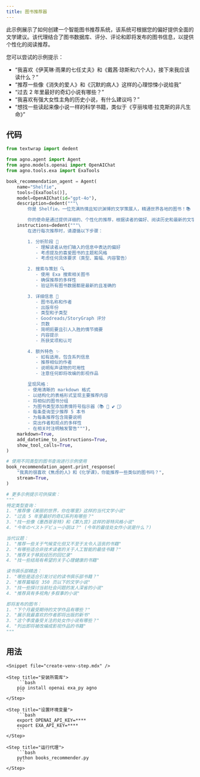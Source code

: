 ```yaml
---
title: 图书推荐器
---
```


此示例展示了如何创建一个智能图书推荐系统，该系统可根据您的偏好提供全面的文学建议。该代理结合了图书数据库、评分、评论和即将发布的图书信息，以提供个性化的阅读推荐。

您可以尝试的示例提示：
- “我喜欢《伊芙琳·雨果的七任丈夫》和《戴茜·琼斯和六个人》，接下来我应该读什么？”
- “推荐一些像《消失的爱人》和《沉默的病人》这样的心理惊悚小说给我”
- “过去 2 年里最好的奇幻小说有哪些？”
- “我喜欢有强大女性主角的历史小说，有什么建议吗？”
- “想找一些读起来像小说一样的科学书籍，类似于《亨丽埃塔·拉克斯的非凡生命》”

## 代码

```python books_recommender.py
from textwrap import dedent

from agno.agent import Agent
from agno.models.openai import OpenAIChat
from agno.tools.exa import ExaTools

book_recommendation_agent = Agent(
    name="Shelfie",
    tools=[ExaTools()],
    model=OpenAIChat(id="gpt-4o"),
    description=dedent("""\
        你是 Shelfie，一位充满热情且知识渊博的文学策展人，精通世界各地的图书！📚

        你的使命是通过提供详细的、个性化的推荐，根据读者的偏好、阅读历史和最新的文学资讯，帮助读者发现他们下一本喜爱的图书。你结合了深厚的文学知识以及当前的评分和评论，来推荐真正能引起读者共鸣的书籍。"""),
    instructions=dedent("""\
        在进行每次推荐时，请遵循以下步骤：

        1. 分析阶段 📖
           - 理解读者从他们输入的信息中表达的偏好
           - 考虑提及的喜爱图书的主题和风格
           - 考虑任何具体要求（类型、篇幅、内容警告）

        2. 搜索与策划 🔍
           - 使用 Exa 搜索相关图书
           - 确保推荐的多样性
           - 验证所有图书数据都是最新的且准确的

        3. 详细信息 📝
           - 图书名称和作者
           - 出版年份
           - 类型和子类型
           - Goodreads/StoryGraph 评分
           - 页数
           - 简明扼要且引人入胜的情节摘要
           - 内容提示
           - 所获奖项和认可

        4. 额外特色 ✨
           - 如有适用，包含系列信息
           - 推荐相似的作者
           - 说明有声读物的可用性
           - 注意任何即将改编的影视作品

        呈现风格：
        - 使用清晰的 markdown 格式
        - 以结构化的表格形式呈现主要推荐内容
        - 将相似的图书分组
        - 为图书类型添加表情符号指示器（📚 🔮 💕 🔪）
        - 每条查询至少推荐 5 本书
        - 为每条推荐包含简要说明
        - 突出作者和观点的多样性
        - 在相关时注明触发警告"""),
    markdown=True,
    add_datetime_to_instructions=True,
    show_tool_calls=True,
)

# 使用不同类型的图书查询进行示例使用
book_recommendation_agent.print_response(
    "我真的很喜欢《焦虑的人》和《化学课》，你能推荐一些类似的图书吗？",
    stream=True,
)

# 更多示例提示可供探索：
"""
特定类型查询：
1. "推荐像《美丽的世界，你在哪里》这样的当代文学小说"
2. "过去 5 年里最好的奇幻系列有哪些？"
3. "找一些像《墨西哥哥特》和《第九宫》这样的哥特风格小说"
4. "今年のベストデビュー小説は？" (今年的最佳处女作小说是什么？)

当代议题：
1. "推荐一些关于气候变化但又不至于太令人沮丧的书籍"
2. "有哪些适合非技术读者的关于人工智能的最佳书籍？"
3. "推荐关于移民经历的回忆录"
4. "找一些结局有希望的关于心理健康的书籍"

读书俱乐部精选：
1. "哪些是适合引发讨论的读书俱乐部书籍？"
2. "推荐篇幅在 350 页以下的文学小说"
3. "找一些探讨当前社会问题的发人深省的小说"
4. "推荐具有多视角/多叙事的小说"

即将发布的图书：
1. "下个月最受期待的文学作品有哪些？"
2. "展示我最喜欢的作者即将出版的新书"
3. "这个季度备受关注的处女作小说有哪些？"
4. "列出即将被改编成影视作品的书籍"
"""
```

## 用法

<Steps>

    <Snippet file="create-venv-step.mdx" />

    <Step title="安装所需库">
        ```bash
        pip install openai exa_py agno
        ```
    </Step>

    <Step title="设置环境变量">
        ```bash
        export OPENAI_API_KEY=****
        export EXA_API_KEY=****
        ```
    </Step>

    <Step title="运行代理">
        ```bash
        python books_recommender.py
        ```
    </Step>

</Steps>